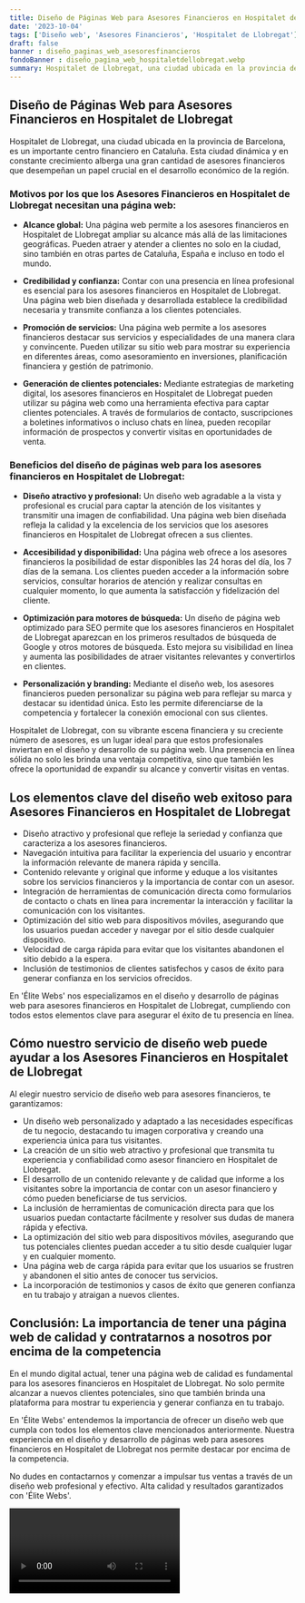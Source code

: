 ```yaml
---
title: Diseño de Páginas Web para Asesores Financieros en Hospitalet de Llobregat
date: '2023-10-04'
tags: ['Diseño web', 'Asesores Financieros', 'Hospitalet de Llobregat']
draft: false
banner : diseño_paginas_web_asesoresfinancieros
fondoBanner : diseño_pagina_web_hospitaletdellobregat.webp
summary: Hospitalet de Llobregat, una ciudad ubicada en la provincia de Barcelona, es un importante centro financiero en Cataluña. Esta ciudad dinámica y en constante crecimiento alberga una gran cantidad de asesores financieros que desempeñan un papel crucial en el desarrollo económico de la región.
---
```


## Diseño de Páginas Web para Asesores Financieros en Hospitalet de Llobregat

Hospitalet de Llobregat, una ciudad ubicada en la provincia de Barcelona, es un importante centro financiero en Cataluña. Esta ciudad dinámica y en constante crecimiento alberga una gran cantidad de asesores financieros que desempeñan un papel crucial en el desarrollo económico de la región.

### Motivos por los que los Asesores Financieros en Hospitalet de Llobregat necesitan una página web:

- **Alcance global:** Una página web permite a los asesores financieros en Hospitalet de Llobregat ampliar su alcance más allá de las limitaciones geográficas. Pueden atraer y atender a clientes no solo en la ciudad, sino también en otras partes de Cataluña, España e incluso en todo el mundo.

- **Credibilidad y confianza:** Contar con una presencia en línea profesional es esencial para los asesores financieros en Hospitalet de Llobregat. Una página web bien diseñada y desarrollada establece la credibilidad necesaria y transmite confianza a los clientes potenciales.

- **Promoción de servicios:** Una página web permite a los asesores financieros destacar sus servicios y especialidades de una manera clara y convincente. Pueden utilizar su sitio web para mostrar su experiencia en diferentes áreas, como asesoramiento en inversiones, planificación financiera y gestión de patrimonio.

- **Generación de clientes potenciales:** Mediante estrategias de marketing digital, los asesores financieros en Hospitalet de Llobregat pueden utilizar su página web como una herramienta efectiva para captar clientes potenciales. A través de formularios de contacto, suscripciones a boletines informativos o incluso chats en línea, pueden recopilar información de prospectos y convertir visitas en oportunidades de venta.

### Beneficios del diseño de páginas web para los asesores financieros en Hospitalet de Llobregat:

- **Diseño atractivo y profesional:** Un diseño web agradable a la vista y profesional es crucial para captar la atención de los visitantes y transmitir una imagen de confiabilidad. Una página web bien diseñada refleja la calidad y la excelencia de los servicios que los asesores financieros en Hospitalet de Llobregat ofrecen a sus clientes.

- **Accesibilidad y disponibilidad:** Una página web ofrece a los asesores financieros la posibilidad de estar disponibles las 24 horas del día, los 7 días de la semana. Los clientes pueden acceder a la información sobre servicios, consultar horarios de atención y realizar consultas en cualquier momento, lo que aumenta la satisfacción y fidelización del cliente.

- **Optimización para motores de búsqueda:** Un diseño de página web optimizado para SEO permite que los asesores financieros en Hospitalet de Llobregat aparezcan en los primeros resultados de búsqueda de Google y otros motores de búsqueda. Esto mejora su visibilidad en línea y aumenta las posibilidades de atraer visitantes relevantes y convertirlos en clientes.

- **Personalización y branding:** Mediante el diseño web, los asesores financieros pueden personalizar su página web para reflejar su marca y destacar su identidad única. Esto les permite diferenciarse de la competencia y fortalecer la conexión emocional con sus clientes.

Hospitalet de Llobregat, con su vibrante escena financiera y su creciente número de asesores, es un lugar ideal para que estos profesionales inviertan en el diseño y desarrollo de su página web. Una presencia en línea sólida no solo les brinda una ventaja competitiva, sino que también les ofrece la oportunidad de expandir su alcance y convertir visitas en ventas.

<GifSeo />

<Cta />

## Los elementos clave del diseño web exitoso para Asesores Financieros en Hospitalet de Llobregat

- Diseño atractivo y profesional que refleje la seriedad y confianza que caracteriza a los asesores financieros.
- Navegación intuitiva para facilitar la experiencia del usuario y encontrar la información relevante de manera rápida y sencilla.
- Contenido relevante y original que informe y eduque a los visitantes sobre los servicios financieros y la importancia de contar con un asesor.
- Integración de herramientas de comunicación directa como formularios de contacto o chats en línea para incrementar la interacción y facilitar la comunicación con los visitantes.
- Optimización del sitio web para dispositivos móviles, asegurando que los usuarios puedan acceder y navegar por el sitio desde cualquier dispositivo.
- Velocidad de carga rápida para evitar que los visitantes abandonen el sitio debido a la espera.
- Inclusión de testimonios de clientes satisfechos y casos de éxito para generar confianza en los servicios ofrecidos.

En 'Élite Webs' nos especializamos en el diseño y desarrollo de páginas web para asesores financieros en Hospitalet de Llobregat, cumpliendo con todos estos elementos clave para asegurar el éxito de tu presencia en línea.

## Cómo nuestro servicio de diseño web puede ayudar a los Asesores Financieros en Hospitalet de Llobregat

Al elegir nuestro servicio de diseño web para asesores financieros, te garantizamos:

- Un diseño web personalizado y adaptado a las necesidades específicas de tu negocio, destacando tu imagen corporativa y creando una experiencia única para tus visitantes.
- La creación de un sitio web atractivo y profesional que transmita tu experiencia y confiabilidad como asesor financiero en Hospitalet de Llobregat.
- El desarrollo de un contenido relevante y de calidad que informe a los visitantes sobre la importancia de contar con un asesor financiero y cómo pueden beneficiarse de tus servicios.
- La inclusión de herramientas de comunicación directa para que los usuarios puedan contactarte fácilmente y resolver sus dudas de manera rápida y efectiva.
- La optimización del sitio web para dispositivos móviles, asegurando que tus potenciales clientes puedan acceder a tu sitio desde cualquier lugar y en cualquier momento.
- Una página web de carga rápida para evitar que los usuarios se frustren y abandonen el sitio antes de conocer tus servicios.
- La incorporación de testimonios y casos de éxito que generen confianza en tu trabajo y atraigan a nuevos clientes.

## Conclusión: La importancia de tener una página web de calidad y contratarnos a nosotros por encima de la competencia

En el mundo digital actual, tener una página web de calidad es fundamental para los asesores financieros en Hospitalet de Llobregat. No solo permite alcanzar a nuevos clientes potenciales, sino que también brinda una plataforma para mostrar tu experiencia y generar confianza en tu trabajo.

En 'Élite Webs' entendemos la importancia de ofrecer un diseño web que cumpla con todos los elementos clave mencionados anteriormente. Nuestra experiencia en el diseño y desarrollo de páginas web para asesores financieros en Hospitalet de Llobregat nos permite destacar por encima de la competencia.

No dudes en contactarnos y comenzar a impulsar tus ventas a través de un diseño web profesional y efectivo. Alta calidad y resultados garantizados con 'Élite Webs'.

<Video />

<CtaBot job='Asesores Financieros' city='Hospitalet de Llobregat'/>

<Gmaps query='Hospitalet de Llobregat+españa+maps' />